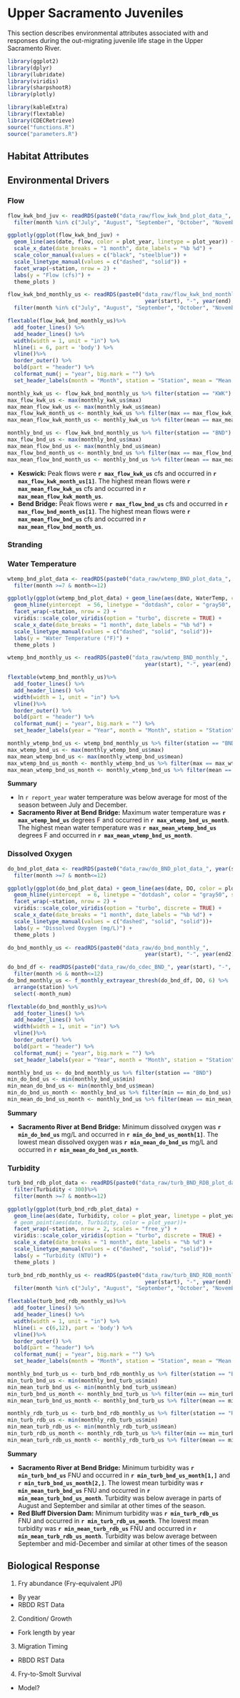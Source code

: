 # Upper Sacramento Juveniles

This section describes environmental attributes associated with and responses during the out-migrating juvenile life stage in the Upper Sacramento River.

```r
library(ggplot2) 
library(dplyr) 
library(lubridate) 
library(viridis)
library(sharpshootR)
library(plotly)

library(kableExtra)
library(flextable)
library(CDECRetrieve)
source("functions.R")
source("parameters.R")
```

## Habitat Attributes

## Environmental Drivers

### Flow

```r
flow_kwk_bnd_juv <- readRDS(paste0("data_raw/flow_kwk_bnd_plot_data_", year(start), "-", year(end), ".rds")) %>%
  filter(month %in% c("July", "August", "September", "October", "November", "December"))

ggplotly(ggplot(flow_kwk_bnd_juv) + 
  geom_line(aes(date, flow, color = plot_year, linetype = plot_year)) +
  scale_x_date(date_breaks = "1 month", date_labels = "%b %d") +
  scale_color_manual(values = c("black", "steelblue")) +
  scale_linetype_manual(values = c("dashed", "solid")) +
  facet_wrap(~station, nrow = 2) + 
  labs(y = "Flow (cfs)") +
  theme_plots )
```

```r
flow_kwk_bnd_monthly_us <- readRDS(paste0("data_raw/flow_kwk_bnd_monthly_", 
                                           year(start), "-", year(end), ".rds")) %>%
  filter(month %in% c("July", "August", "September", "October", "November", "December"))

flextable(flow_kwk_bnd_monthly_us)%>%
  add_footer_lines() %>%
  add_header_lines() %>%
  width(width = 1, unit = "in") %>%
  hline(i = 6, part = 'body') %>%
  vline()%>%
  border_outer() %>%
  bold(part = "header") %>%
  colformat_num(j = "year", big.mark = "") %>%
  set_header_labels(month = "Month", station = "Station", mean = "Mean (cfs)", max = "Max (cfs)", min =  "Min (cfs)")
```

```r
monthly_kwk_us <- flow_kwk_bnd_monthly_us %>% filter(station == "KWK")
max_flow_kwk_us <- max(monthly_kwk_us$max)
max_mean_flow_kwk_us <- max(monthly_kwk_us$mean)
max_flow_kwk_month_us <- monthly_kwk_us %>% filter(max == max_flow_kwk_us) %>% select(month)
max_mean_flow_kwk_month_us <- monthly_kwk_us %>% filter(mean == max_mean_flow_kwk_us) %>% select(month)

monthly_bnd_us <- flow_kwk_bnd_monthly_us %>% filter(station == "BND")
max_flow_bnd_us <- max(monthly_bnd_us$max)
max_mean_flow_bnd_us <- max(monthly_bnd_us$mean)
max_flow_bnd_month_us <- monthly_bnd_us %>% filter(max == max_flow_bnd_us) %>% select(month)
max_mean_flow_bnd_month_us <- monthly_bnd_us %>% filter(mean == max_mean_flow_bnd_us) %>% select(month)
```

-   **Keswick:** Peak flows were **`r max_flow_kwk_us`** cfs and occurred in **`r max_flow_kwk_month_us[1]`**. The highest mean flows were **`r max_mean_flow_kwk_us`** cfs and occurred in **`r max_mean_flow_kwk_month_us`**.
-   **Bend Bridge:** Peak flows were **`r max_flow_bnd_us`** cfs and occurred in **`r max_flow_bnd_month_us[1]`**. The highest mean flows were **`r max_mean_flow_bnd_us`** cfs and occurred in **`r max_mean_flow_bnd_month_us`**.

### Stranding

### Water Temperature

```r

wtemp_bnd_plot_data <- readRDS(paste0("data_raw/wtemp_BND_plot_data_", year(start), "-", year(end), ".rds")) %>%
  filter(month >=7 & month<=12)

ggplotly(ggplot(wtemp_bnd_plot_data) + geom_line(aes(date, WaterTemp, color = plot_year, linetype = plot_year)) +
  geom_hline(yintercept  = 56, linetype = "dotdash", color = "gray50", size  = 0.7) + 
  facet_wrap(~station, nrow = 2) + 
  viridis::scale_color_viridis(option = "turbo", discrete = TRUE) + 
  scale_x_date(date_breaks = "1 month", date_labels = "%b %d") +
  scale_linetype_manual(values = c("dashed", "solid", "solid"))+
  labs(y = "Water Temperature (°F)") +
  theme_plots )

```
```r
wtemp_bnd_monthly_us <- readRDS(paste0("data_raw/wtemp_BND_monthly_", 
                                           year(start), "-", year(end), ".rds")) %>% filter(month %in% c("July", "August", "September", "October", "November", "December"))

flextable(wtemp_bnd_monthly_us)%>%
  add_footer_lines() %>%
  add_header_lines() %>%
  width(width = 1, unit = "in") %>%
  vline()%>%
  border_outer() %>%
  bold(part = "header") %>%
  colformat_num(j = "year", big.mark = "") %>%
  set_header_labels(year = "Year", month = "Month", station = "Station", mean = "Mean (degF)", max = "Max (degF)", min =  "Min (degF)")
```

```r
monthly_wtemp_bnd_us <- wtemp_bnd_monthly_us %>% filter(station == "BND")
max_wtemp_bnd_us <- max(monthly_wtemp_bnd_us$max)
max_mean_wtemp_bnd_us <- max(monthly_wtemp_bnd_us$mean)
max_wtemp_bnd_us_month <- monthly_wtemp_bnd_us %>% filter(max == max_wtemp_bnd_us) %>% select(month)
max_mean_wtemp_bnd_us_month <- monthly_wtemp_bnd_us %>% filter(mean == max_mean_wtemp_bnd_us) %>% select(month)
```

**Summary**

- In `r report_year` water temperature was below average for most of the season between July and December. 
- **Sacramento River at Bend Bridge:** Maximum water temperature was **`r max_wtemp_bnd_us`** degrees F and occurred in **`r max_wtemp_bnd_us_month`**. The highest mean water temperature was **`r max_mean_wtemp_bnd_us`** degrees F and occurred in **`r max_mean_wtemp_bnd_us_month`**.


### Dissolved Oxygen

```r

do_bnd_plot_data <- readRDS(paste0("data_raw/do_BND_plot_data_", year(start), "-", year(end2), ".rds")) %>%
  filter(month >=7 & month<=12)

ggplotly(ggplot(do_bnd_plot_data) + geom_line(aes(date, DO, color = plot_year, linetype = plot_year)) +
  geom_hline(yintercept  = 6, linetype = "dotdash", color = "gray50", size  = 0.7) + 
  facet_wrap(~station, nrow = 2) + 
  viridis::scale_color_viridis(option = "turbo", discrete = TRUE) + 
  scale_x_date(date_breaks = "1 month", date_labels = "%b %d") +
  scale_linetype_manual(values = c("dashed", "solid", "solid"))+
  labs(y = "Dissolved Oxygen (mg/L)") +
  theme_plots )
```

```r
do_bnd_monthly_us <- readRDS(paste0("data_raw/do_bnd_monthly_", 
                                           year(start), "-", year(end2), ".rds"))

do_bnd_df <- readRDS(paste0("data_raw/do_cdec_BND_", year(start), "-", year(end2), ".rdsxz")) %>%
  filter(month >6 & month<=12)
do_bnd_monthly_us <- f_monthly_extrayear_thresh(do_bnd_df, DO, 6) %>%
  arrange(station) %>%
  select(-month_num)

flextable(do_bnd_monthly_us)%>%
  add_footer_lines() %>%
  add_header_lines() %>%
  width(width = 1, unit = "in") %>%
  vline()%>%
  border_outer() %>%
  bold(part = "header") %>%
  colformat_num(j = "year", big.mark = "") %>%
  set_header_labels(year = "Year", month = "Month", station = "Station", mean = "Mean (cfs)", max = "Max (mg/L)", min =  "Min (mg/L)", flag_days = "Days < 6 mg/L")
```

```r
monthly_bnd_us <- do_bnd_monthly_us %>% filter(station == "BND")
min_do_bnd_us <- min(monthly_bnd_us$min)
min_mean_do_bnd_us <- min(monthly_bnd_us$mean)
min_do_bnd_us_month <- monthly_bnd_us %>% filter(min == min_do_bnd_us) %>% select(month)
min_mean_do_bnd_us_month <- monthly_bnd_us %>% filter(mean == min_mean_do_bnd_us) %>% select(month)
```

**Summary**

-   **Sacramento River at Bend Bridge:** Minimum dissolved oxygen was **`r min_do_bnd_us`** mg/L and occurred in **`r min_do_bnd_us_month[1]`**. The lowest mean dissolved oxygen was **`r min_mean_do_bnd_us`** mg/L and occurred in **`r min_mean_do_bnd_us_month`**.


### Turbidity
```r

turb_bnd_rdb_plot_data <- readRDS(paste0("data_raw/turb_BND_RDB_plot_data_", year(start), "-", year(end), ".rds")) %>%
  filter(Turbidity < 300)%>%
  filter(month >=7 & month<=12)

ggplotly(ggplot(turb_bnd_rdb_plot_data) + 
  geom_line(aes(date, Turbidity, color = plot_year, linetype = plot_year)) +
  # geom_point(aes(date, Turbidity, color = plot_year))+
  facet_wrap(~station, nrow = 2, scales = "free_y") + 
  viridis::scale_color_viridis(option = "turbo", discrete = TRUE) + 
  scale_x_date(date_breaks = "1 month", date_labels = "%b %d") +
  scale_linetype_manual(values = c("dashed", "solid", "solid"))+
  labs(y = "Turbidity (NTU)") +
  theme_plots )
```

```r
turb_bnd_rdb_monthly_us <- readRDS(paste0("data_raw/turb_BND_RDB_monthly_", 
                                           year(start), "-", year(end), ".rds")) %>%
  filter(month %in% c("July", "August", "September", "October", "November", "December"))

flextable(turb_bnd_rdb_monthly_us)%>%
  add_footer_lines() %>%
  add_header_lines() %>%
  width(width = 1, unit = "in") %>%
  hline(i = c(6,12), part = 'body') %>%
  vline()%>%
  border_outer() %>%
  bold(part = "header") %>%
  colformat_num(j = "year", big.mark = "") %>%
  set_header_labels(month = "Month", station = "Station", mean = "Mean (cfs)", max = "Max (cfs)", min =  "Min (cfs)")
```

```r
monthly_bnd_turb_us <- turb_bnd_rdb_monthly_us %>% filter(station == "BND")
min_turb_bnd_us <- min(monthly_bnd_turb_us$min)
min_mean_turb_bnd_us <- min(monthly_bnd_turb_us$mean)
min_turb_bnd_us_month <- monthly_bnd_turb_us %>% filter(min == min_turb_bnd_us) %>% select(month)
min_mean_turb_bnd_us_month <- monthly_bnd_turb_us %>% filter(mean == min_mean_turb_bnd_us) %>% select(month)

monthly_rdb_turb_us <- turb_bnd_rdb_monthly_us %>% filter(station == "RDB")
min_turb_rdb_us <- min(monthly_rdb_turb_us$min)
min_mean_turb_rdb_us <- min(monthly_rdb_turb_us$mean)
min_turb_rdb_us_month <- monthly_rdb_turb_us %>% filter(min == min_turb_rdb_us) %>% select(month)
min_mean_turb_rdb_us_month <- monthly_rdb_turb_us %>% filter(mean == min_mean_turb_rdb_us) %>% select(month)
```

**Summary**

-   **Sacramento River at Bend Bridge:** Minimum turbidity was **`r min_turb_bnd_us`** FNU and occurred in **`r min_turb_bnd_us_month[1,]`** and **`r min_turb_bnd_us_month[2,]`**. The lowest mean turbidity was **`r min_mean_turb_bnd_us`** FNU and occurred in **`r min_mean_turb_bnd_us_month`**. Turbidity was below average in parts of August and September and similar at other times of the season. 
-   **Red Bluff Diversion Dam:** Minimum turbidity was **`r min_turb_rdb_us`** FNU and occurred in **`r min_turb_rdb_us_month`**. The lowest mean turbidity was **`r min_mean_turb_rdb_us`** FNU and occurred in **`r min_mean_turb_rdb_us_month`**. Turbidity was below average between September and mid-December and similar at other times of the season 







## Biological Response

1. Fry abundance (Fry-equivalent JPI)

* By year
* RBDD RST Data 

2. Condition/ Growth
* Fork length by year

3. Migration Timing
* RBDD RST Data

4. Fry-to-Smolt Survival
* Model?


